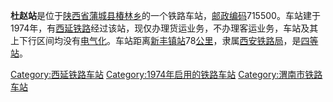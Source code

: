 {{noteTA
|1=zh-cn:始发车次; zh-hk:列車班次;
|2=zh-cn:车次; zh-hk:班次;
}}
{{Infobox China railway station 
|车站名称 = 杜赵站
|车站名称拼音 = 
|车站地址 = [[陕西省|陕西省]][[蒲城县|蒲城县]]
|归属 = [[西安铁路局|西安铁路局]]
|车站等级 = [[四等站_(中铁)|四等站]]
|线路 = [[西延铁路|西延铁路]]
}}
'''杜赵站'''是位于[[陕西省|陕西省]][[蒲城县|蒲城县]][[椿林乡|椿林乡]]的一个铁路车站，[[邮政编码|邮政编码]]715500。车站建于1974年，有[[西延铁路|西延铁路]]经过该站，现仅办理货运业务，不办理客运业务，车站及其上下行区间均没有[[电气化|电气化]]。车站距离[[新丰镇站|新丰镇站]]78[[公里|公里]]，隶属[[西安铁路局|西安铁路局]]，是[[四等站_(中铁)|四等站]]。


{{start rail box}}
{{s-inop|[[蒲城站|蒲城站]]}}
{{s-line|[[西延铁路|西延铁路]]}}
{{s-inop|[[孙镇站|孙镇站]]}}
{{end box}}

{{西延铁路}}
{{铁路车站小作品}}
{{陕西小作品}}

[[Category:西延铁路车站|Category:西延铁路车站]]
[[Category:1974年启用的铁路车站|Category:1974年启用的铁路车站]]
[[Category:渭南市铁路车站|Category:渭南市铁路车站]]